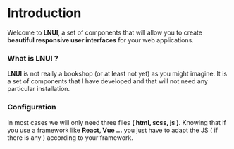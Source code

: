 # Introduction

Welcome to **LNUI**, a set of components that will allow you to create **beautiful responsive user interfaces** for your web applications.

### What is LNUI ?

**LNUI** is not really a bookshop (or at least not yet) as you might imagine.
It is a set of components that I have developed and that will not need any particular installation.

### Configuration

In most cases we will only need three files **( html, scss, js )**.
Knowing that if you use a framework like **React, Vue ...** you just have to adapt the JS ( if there is any ) according to your framework.
